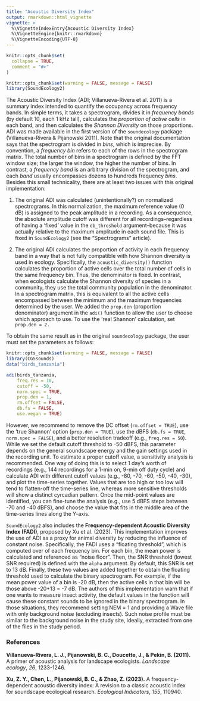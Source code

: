 ```yaml
---
title: "Acoustic Diversity Index"
output: rmarkdown::html_vignette
vignette: >
  %\VignetteIndexEntry{Acoustic Diversity Index}
  %\VignetteEngine{knitr::rmarkdown}
  %\VignetteEncoding{UTF-8}
---
```


```r
knitr::opts_chunk$set(
  collapse = TRUE,
  comment = "#>"
)
```

```r
knitr::opts_chunk$set(warning = FALSE, message = FALSE)
library(SoundEcology2)
```

The Acoustic Diversity Index (ADI; Villanueva-Rivera et al. 2011) is a summary index intended to quantify the occupancy across frequency bands. In simple terms, it takes a spectrogram, divides it in *frequency bands* (by default 10, each 1 kHz tall), calculates the *proportion of* *active cells* in each band, and then calculates the *Shannon Diversity* on those proportions. ADI was made available in the first version of the `soundecology` package (Villanueva-Rivera & Pijanowski 2011). Note that the original documentation says that the spectrogram is divided in *bins*, which is imprecise. By convention, a *frequency bin* refers to each of the rows in the spectrogram matrix. The total number of bins in a spectrogram is defined by the FFT window size; the larger the window, the higher the number of bins. In contrast, a *frequency band* is an arbitrary division of the spectrogram, and each *band* usually encompasses dozens to hundreds frequency *bins*. Besides this small technicality, there are at least two issues with this original implementation:

1.  The original ADI was calculated (unintentionally?) on normalized spectrograms. In this normalization, the maximum reference value (0 dB) is assigned to the peak amplitude in a recording. As a consequence, the absolute amplitude cutoff was different for all recordings–regardless of having a 'fixed' value in the `db_threshold` argument–because it was actually relative to the maximum amplitude in each sound file. This is fixed in `SoundEcology2` (see the "Spectrograms" article).

2.  The original ADI calculates the proportion of activity in each frequency band in a way that is not fully compatible with how Shannon diversity is used in ecology. Specifically, the `acoustic_diversity()` function calculates the proportion of active cells over the total number of cells in the same frequency bin. Thus, the denominator is fixed. In contrast, when ecologists calculate the Shannon diversity of species in a community, they use the total community population in the denominator. In a spectrogram matrix, this is equivalent to all the active cells encompassed between the minimum and the maximum frequencies determined by the user. We added the `prop.den` (proportion denominator) argument in the `adi()` function to allow the user to choose which approach to use. To use the 'real Shannon' calculation, set `prop.den = 2.`

To obtain the same result as in the original `soundecology` package, the user must set the parameters as follows:

```r
knitr::opts_chunk$set(warning = FALSE, message = FALSE)
library(CGSsounds)
data("birds_tanzania")

adi(birds_tanzania,
    freq.res = 10,
    cutoff = -50,
    norm.spec = TRUE,
    prop.den = 1,
    rm.offset = FALSE,
    db.fs = FALSE,
    use.vegan = TRUE)
```

However, we recommend to remove the DC offset (`rm.offset = TRUE`), use the 'true Shannon' option (`prop.den = TRUE`), use the dBFS (`db.fs = TRUE`, `norm.spec = FALSE`), and a better resolution tradeoff (e.g., `freq.res = 50`). While we set the default cutoff threshold to -50 dBFS, this parameter depends on the general soundscape energy and the gain settings used in the recording unit. To estimate a proper cutoff value, a sensitivity analysis is recommended. One way of doing this is to select 1 day's worth of recordings (e.g., 144 recordings for a 1-min on, 9-min off duty cycle) and calculate ADI with different cutoff values (e.g., -80, -70, -60, -50, -40, -30), and plot the time-series together. Values that are too high or too low will tend to flatten-off the time-series line, whereas more sensitive thresholds will show a distinct cyrcadian pattern. Once the mid-point values are identified, you can fine-tune the analysis (e.g., use 5 dBFS steps between -70 and -40 dBFS), and choose the value that fits in the middle area of the time-series lines along the Y-axis.

`SoundEcology2` also includes the **Frequency-dependent Acoustic Diversity Index (FADI)**, proposed by Xu et al. (2023). This implementation improves the use of ADI as a proxy for animal diversity by reducing the influence of constant noise. Specifically, the FADI uses a "floating threshold", which is computed over of each frequency bin. For each bin, the mean power is calculated and referenced as "noise floor". Then, the SNR threshold (lowest SNR required) is defined with the `alpha` argument. By default, this SNR is set to 13 dB. Finally, these two values are added together to obtain the floating threshold used to calculate the binary spectrogram. For example, if the mean power value of a bin is -20 dB, then the active cells in that bin will be those above -20+13 = -7 dB. The authors of this implementation warn that if one wants to measure insect activity, the default values in the function will cause these constant sounds to be ignored in the binary spectrogram. In those situations, they recommend setting NEM = 1 and providing a Wave file with only background noise (excluding insects). Such noise profile must be similar to the background noise in the study site, ideally, extracted from one of the files in the study period.

### References

**Villanueva-Rivera, L. J., Pijanowski, B. C., Doucette, J., & Pekin, B. (2011).** A primer of acoustic analysis for landscape ecologists. *Landscape ecology*, *26*, 1233-1246.

**Xu, Z. Y., Chen, L., Pijanowski, B. C., & Zhao, Z. (2023).** A frequency-dependent acoustic diversity index: A revision to a classic acoustic index for soundscape ecological research. *Ecological Indicators*, *155*, 110940.
